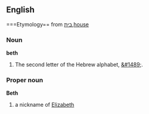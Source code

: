 ==English==
===Etymology==
from [[בית]],[[house]]
===Noun===

'''beth'''

# The second letter of the Hebrew alphabet, [[&#1489;]].

===Proper noun===
'''Beth'''

# a nickname of [[Elizabeth]]